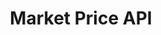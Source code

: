 ---
title: Market Price API
url: https://www.postman.com/go-maestro/maestro-api/documentation/f0umfm5/bitcoin-defi-markets-api
---